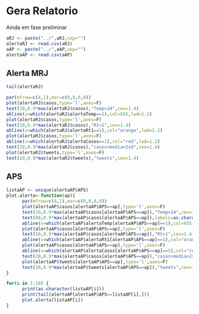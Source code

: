 Gera Relatorio
========================================================
Ainda em fase preliminar

```r
aRJ <- paste("../",aRJ,sep="")
alertaRJ <- read.csv(aRJ)
aAP <- paste("../",aAP,sep="")
alertaAP <- read.csv(aAP)

```

Alerta MRJ
----------
```r
tail(alertaRJ)
```

```r
par(mfrow=c(4,1),mar=c(0,0,0,0))
plot(alertaRJ$casos,type='l',axes=F)
text(10,0.9*max(alertaRJ$casos),"Temp>24",cex=1.4)
abline(v=which(alertaRJ$alertaTemp==1),col=655,lwd=1.2)
plot(alertaRJ$casos,type='l',axes=F)
text(10,0.9*max(alertaRJ$casos),"Rt>1",cex=1.4)
abline(v=which(alertaRJ$alertaRt1==1),col="orange",lwd=1.2)
plot(alertaRJ$casos,type='l',axes=F)
abline(v=which(alertaRJ$alertaCasos==1),col="red",lwd=1.2)
text(20,0.9*max(alertaRJ$casos),"casos>media+2sd",cex=1.4)
plot(alertaRJ$tweets,type='l',axes=F)
text(10,0.9*max(alertaRJ$tweets),"tweets",cex=1.4)
```

APS
-----------

```r
listaAP <- unique(alertaAP$APS)
plot.alerta<-function(ap){
      par(mfrow=c(4,1),mar=c(0,0,0,0))
      plot(alertaAP$casos[alertaAP$APS==ap],type='l',axes=F)
      text(10,0.9*max(alertaAP$casos[alertaAP$APS==ap]),"Temp>24",cex=1.4)
      text(80,0.9*max(alertaAP$casos[alertaAP$APS==ap]),labels=as.character(ap),cex=1.4)
      abline(v=which(alertaAP$alertaTemp[alertaAP$APS==ap]==1),col=655,lwd=1.2)
      plot(alertaAP$casos[alertaAP$APS==ap],type='l',axes=F)
      text(10,0.9*max(alertaAP$casos[alertaAP$APS==ap]),"Rt>1",cex=1.4)
      abline(v=which(alertaAP$alertaRt1[alertaAP$APS==ap]==1),col="orange",lwd=1.2)
      plot(alertaAP$casos[alertaAP$APS==ap],type='l',axes=F)
      abline(v=which(alertaAP$alertaCasos[alertaAP$APS==ap]==1),col="red",lwd=1.2)
      text(20,0.9*max(alertaAP$casos[alertaAP$APS==ap]),"casos>media+2sd",cex=1.4)
      plot(alertaAP$tweets[alertaAP$APS==ap],type='l',axes=F)
      text(10,0.9*max(alertaAP$tweets[alertaAP$APS==ap]),"tweets",cex=1.4)
}
```


```r
for(i in 1:10) {
      print(as.character(listaAP[i]))
      print(tail(alertaAP[alertaAP$APS==listaAP[i],]))
      plot.alerta(listaAP[i])
}
```

